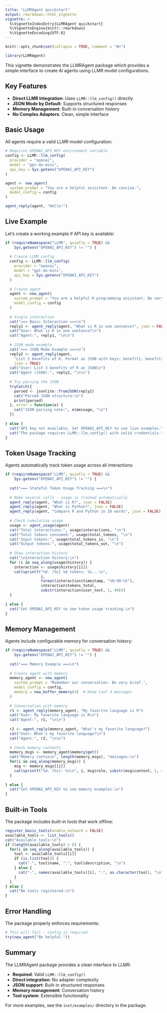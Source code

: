 ```yaml
---
title: "LLMRAgent quickstart"
output: rmarkdown::html_vignette
vignette: >
  %\VignetteIndexEntry{LLMRAgent quickstart}
  %\VignetteEngine{knitr::rmarkdown}
  %\VignetteEncoding{UTF-8}
---
```


```r
knitr::opts_chunk$set(collapse = TRUE, comment = "#>")
```

```r
library(LLMRAgent)
```

This vignette demonstrates the LLMRAgent package which provides a simple 
interface to create AI agents using LLMR model configurations.

## Key Features

- **Direct LLMR Integration**: Uses `LLMR::llm_config()` directly
- **JSON Mode by Default**: Supports structured responses  
- **Memory Management**: Built-in conversation history
- **No Complex Adapters**: Clean, simple interface

## Basic Usage

All agents require a valid LLMR model configuration:

```r
# Requires OPENAI_API_KEY environment variable
config <- LLMR::llm_config(
  provider = "openai", 
  model = "gpt-4o-mini",
  api_key = Sys.getenv("OPENAI_API_KEY")
)

agent <- new_agent(
  system_prompt = "You are a helpful assistant. Be concise.",
  model_config = config
)

agent_reply(agent, "Hello!")
```

## Live Example

Let's create a working example if API key is available:

```r
if (requireNamespace("LLMR", quietly = TRUE) && 
    Sys.getenv("OPENAI_API_KEY") != "") {
  
  # Create LLMR config
  config <- LLMR::llm_config(
    provider = "openai",
    model = "gpt-4o-mini", 
    api_key = Sys.getenv("OPENAI_API_KEY")
  )
  
  # Create agent
  agent <- new_agent(
    system_prompt = "You are a helpful R programming assistant. Be very concise.",
    model_config = config
  )
  
  # Single interaction
  cat("=== Basic Interaction ===\n")
  reply1 <- agent_reply(agent, "What is R in one sentence?", json = FALSE)
  cat("User: What is R in one sentence?\n")
  cat("Agent:", reply1, "\n\n")
  
  # JSON mode example
  cat("=== JSON Mode Example ===\n")
  reply2 <- agent_reply(agent, 
    "List 3 benefits of R. Format as JSON with keys: benefit1, benefit2, benefit3", 
    json = TRUE)
  cat("User: List 3 benefits of R as JSON\n")
  cat("Agent (JSON):", reply2, "\n\n")
  
  # Try parsing the JSON
  tryCatch({
    parsed <- jsonlite::fromJSON(reply2)
    cat("Parsed JSON structure:\n")
    print(parsed)
  }, error = function(e) {
    cat("JSON parsing note:", e$message, "\n")
  })
  
} else {
  cat("API key not available. Set OPENAI_API_KEY to see live examples.\n")
  cat("The package requires LLMR::llm_config() with valid credentials.\n")
}
```

## Token Usage Tracking

Agents automatically track token usage across all interactions:

```r
if (requireNamespace("LLMR", quietly = TRUE) && 
    Sys.getenv("OPENAI_API_KEY") != "") {
  
  cat("=== Stateful Token Usage Tracking ===\n")
  
  # Make several calls - usage is tracked automatically
  agent_reply(agent, "What is R?", json = FALSE)
  agent_reply(agent, "What is Python?", json = FALSE) 
  agent_reply(agent, "Compare R and Python in 20 words", json = FALSE)
  
  # Check cumulative usage
  usage <- agent_usage(agent)
  cat("Total interactions:", usage$interactions, "\n")
  cat("Total tokens consumed:", usage$total_tokens, "\n")
  cat("Input tokens:", usage$total_tokens_in, "\n")
  cat("Output tokens:", usage$total_tokens_out, "\n")
  
  # Show interaction history
  cat("\nInteraction history:\n")
  for (i in seq_along(usage$history)) {
    interaction <- usage$history[[i]]
    cat(sprintf("%d. [%s] %d tokens: %s...\n", 
                i, 
                format(interaction$timestamp, "%H:%M:%S"),
                interaction$tokens_total,
                substr(interaction$user_text, 1, 40)))
  }
  
} else {
  cat("Set OPENAI_API_KEY to see token usage tracking.\n")
}
```

## Memory Management

Agents include configurable memory for conversation history:

```r
if (requireNamespace("LLMR", quietly = TRUE) && 
    Sys.getenv("OPENAI_API_KEY") != "") {
  
  cat("=== Memory Example ===\n")
  
  # Create agent with memory
  memory_agent <- new_agent(
    system_prompt = "Remember our conversation. Be very brief.",
    model_config = config,
    memory = new_buffer_memory(4)  # Keep last 4 messages
  )
  
  # Conversation with memory
  r1 <- agent_reply(memory_agent, "My favorite language is R")
  cat("User: My favorite language is R\n")
  cat("Agent:", r1, "\n\n")
  
  r2 <- agent_reply(memory_agent, "What's my favorite language?")  
  cat("User: What's my favorite language?\n")
  cat("Agent:", r2, "\n\n")
  
  # Check memory contents
  memory_msgs <- memory_agent$memory$get()
  cat("Memory contains", length(memory_msgs), "messages:\n")
  for(i in seq_along(memory_msgs)) {
    msg <- memory_msgs[[i]]
    cat(sprintf("%d. [%s]: %s\n", i, msg$role, substr(msg$content, 1, 40)))
  }
  
} else {
  cat("Set OPENAI_API_KEY to see memory examples.\n")
}
```

## Built-in Tools

The package includes built-in tools that work offline:

```r
register_basic_tools(enable_network = FALSE)
available_tools <- list_tools()
cat("Available tools:\n")
if (length(available_tools) > 0) {
  for(i in seq_along(available_tools)) {
    tool <- available_tools[[i]]
    if (is.list(tool)) {
      cat("-", tool$name, ":", tool$description, "\n")
    } else {
      cat("-", names(available_tools)[i], ":", as.character(tool), "\n")
    }
  }
} else {
  cat("No tools registered.\n")
}
```

## Error Handling

The package properly enforces requirements:

```r
# This will fail - config is required
try(new_agent("Be helpful."))
```

## Summary

The LLMRAgent package provides a clean interface to LLMR:

- **Required**: Valid `LLMR::llm_config()` 
- **Direct integration**: No adapter complexity
- **JSON support**: Built-in structured responses
- **Memory management**: Conversation history
- **Tool system**: Extensible functionality

For more examples, see the `inst/examples/` directory in the package.